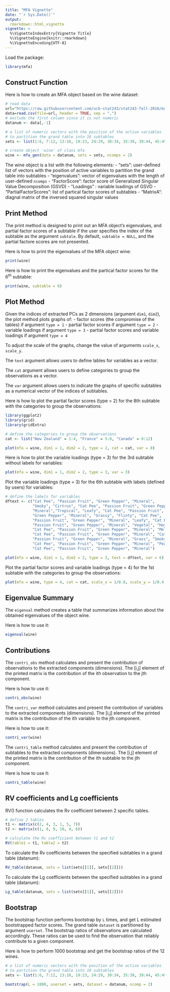 ```yaml
---
title: "MFA Vignette"
date: "`r Sys.Date()`"
output: 
  rmarkdown::html_vignette
vignette: >
  %\VignetteIndexEntry{Vignette Title}
  %\VignetteEngine{knitr::rmarkdown}
  %\VignetteEncoding{UTF-8}
---
```


Load the package:
```r
library(mfa)
```

## Construct Function

Here is how to create an MFA object based on the wine dataset:
```r
# read data
url="https://raw.githubusercontent.com/ucb-stat243/stat243-fall-2016/master/problem-sets/final-project/data/wines.csv" 
data=read.csv(file=url, header = TRUE, sep = ",")
# exclude the first column since it is not numeric
datanum <- data[,-1]

# a list of numeric vectors with the position of the active variables
# to partition the grand table into 10 subtables
sets <- list(1:6, 7:12, 13:18, 19:23, 24:29, 30:34, 35:38, 39:44, 45:49, 50:53)

# create object 'wine' of class mfa
wine <- mfa_gen(data = datanum, sets = sets, ncomps = 2)
```

The wine object is a list with the following elements:
- "sets": user-defined list of vectors with the position of active variables to partition the grand table into subtables
- "eigenvalues": vector of eigenvalues with the length of user-defined `ncomps`
- "FactorScore": factor score of Generalized Singular Value Decomposition (GSVD)
- "Loadings" : variable loadings of GSVD
- "PartialFactorScores": list of partical factor scores of subtables
- "MatrixA": diagnal matrix of the inversed squared singular values 


## Print Method

The print method is designed to print out an MFA object's eigenvalues, and partial factor scores of a subtable if the user specifies the index of the subtable as the argument `subtale`. By default, `subtable = NULL`, and the partial factore scores are not presented.

Here is how to print the eigenvalues of the MFA object wine:
```r
print(wine)
```

Here is how to print the eigenvalues and the partical factor scores for the $6^{th}$ subtable:
```r
print(wine, subtable = 6)
```


## Plot Method

Given the indices of extracted PCs as 2 dimensions (argument `dim1`, `dim2`), the plot method plots graphs of:
- factor scores (the compromise of the tables) if argument `type = 1`
- partial factor scores if argument `type = 2`
- variable loadings if argument `type = 3`
- partial factor scores and variable loadings if argument `type = 4`

To adjust the scale of the graphs, change the value of arguments `scale_x`, `scale_y`. 

The `text` argument allows users to define lables for variables as a vector.

The `cat` argument allows users to define categories to group the observations as a vector.

The `var` argument allows users to indicate the graphs of specific subtables as a numerical vector of the indices of subtables.

Here is how to plot the partial factor scores (type = 2) for the 8th subtable with the categories to group the observations:
```r
library(ggplot2)
library(grid)
library(gridExtra)

# define the categories to group the observations
cat <- list("New Zealand" = 1:4, "France" = 5:8, "Canada" = 9:12)

plot(mfa = wine, dim1 = 1, dim2 = 2, type = 2, cat = cat, var = 8)
```

Here is how to plot the variable loadings (type = 3) for the 3rd subtable without labels for variables:
```r
plot(mfa = wine, dim1 = 1, dim2 = 2, type = 3, var = 3)
```

Plot the variable loadings (type = 3) for the 6th subtable with labels (defined by users) for variables:
```r
# define the labels for variables
dftext <- c("Cat Pee", "Passion Fruit", "Green Pepper", "Mineral", 
            "Smoky", "Cirtrus", "Cat Pee", "Passion Fruit", "Green Pepper",
            "Mineral","Tropical", "Leafy", "Cat Pee", "Passion Fruit", 
            "Green Pepper", "Mineral", "Grassy", "Flinty", "Cat Pee", 
            "Passion Fruit", "Green Pepper", "Mineral", "Leafy", "Cat Pee",
            "Passion Fruit", "Green Pepper", "Mineral", "Vegetal", "Hay", 
            "Cat Pee", "Passion Fruit", "Green Pepper", "Mineral", "Melon", 
            "Cat Pee", "Passion Fruit", "Green Pepper", "Mineral", "Cat Pee", 
            "Passion Fruit", "Green Pepper", "Mineral", "Grass", "Smoky", 
            "Cat Pee", "Passion Fruit", "Green Pepper", "Mineral", "Peach", 
            "Cat Pee", "Passion Fruit", "Green Pepper", "Mineral")

plot(mfa = wine, dim1 = 1, dim2 = 2, type = 3, text = dftext, var = 6)
```

Plot the partial factor scores and variable loadings (type = 4) for the 1st subtable with the categories to group the observations:
```r
plot(mfa = wine, type = 4, cat = cat, scale_x = 1/0.8, scale_y = 1/0.4, var = 1)
```


## Eigenvalue Summary

The `eigenval` method creates a table that summarizes information about the obtained eigenvalues of the object wine. 

Here is how to use it:
```r
eigenval(wine)
```


## Contributions

The `contri_obs` method calculates and present the contribution of observations to the extracted components (dimensions). The [i,j] element of the printed matrix is the contribution of the ith observation to the jth component. 

Here is how to use it:
```r
contri_obs(wine)
```

The `contri_var` method calculates and present the contribution of variables to the extracted components (dimensions). The [i,j] element of the printed matrix is the contribution of the ith variable to the jth component. 

Here is how to use it:
```r
contri_var(wine)
```

The `contri_table` method calculates and present the contribution of subtables to the extracted components (dimensions). The [i,j] element of the printed matrix is the contribution of the ith subtable to the jth component. 

Here is how to use it:
```r
contri_table(wine)
```


## RV coefficients and Lg coefficients

RV() function calculates the Rv coefficient between 2 specific tables.

```r
# define 2 tables
t1 <- matrix(c(2, 4, 3, 1, 5, 7))
t2 <- matrix(c(1, 8, 9, 10, 4, 6))

# calculate the Rv coefficient between t1 and t2
RV(table1 = t1, table2 = t2)
```


To calculate the Rv coefficients between the specified subtables in a grand table (datanum):
```r
RV_table(datanum, sets = list(sets[[1]], sets[[2]]))
```


To calculate the Lg coefficients between the specified subtables in a grand table (datanum):
```r
Lg_table(datanum, sets = list(sets[[1]], sets[[2]]))
```

## Bootstrap

The bootstrap function performs bootstrap by `L` times, and get L estimated bootstrapped factor scores. The grand table `dataset` is partitioned by argument `userset`. The bootstrap ratios of observations are calculated accordingly. These ratios can be used to find the observation that reliably contribute to a given component. 

Here is how to perform 1000 bootstrap and get the bootstrap ratios of the 12 wines.
```r
# a list of numeric vectors with the position of the active variables
# to partition the grand table into 10 subtables
sets <- list(1:6, 7:12, 13:18, 19:23, 24:29, 30:34, 35:38, 39:44, 45:49, 50:53)

bootstrap(L = 1000, userset = sets, dataset = datanum, ncomp = 2)
```
